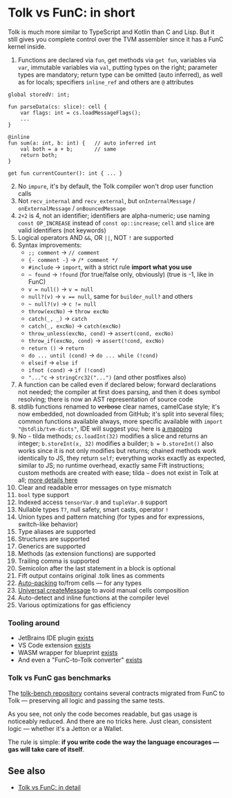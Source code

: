 
# Tolk vs FunC: in short

Tolk is much more similar to TypeScript and Kotlin than C and Lisp. 
But it still gives you complete control over the TVM assembler since it has a FunC kernel inside.

1. Functions are declared via `fun`, get methods via `get fun`, variables via `var`, immutable variables via `val`, putting types on the right; parameter types are mandatory; return type can be omitted (auto inferred), as well as for locals; specifiers `inline_ref` and others are `@` attributes
```tolk
global storedV: int;

fun parseData(cs: slice): cell {
    var flags: int = cs.loadMessageFlags();
    ...
}

@inline
fun sum(a: int, b: int) {   // auto inferred int
    val both = a + b;       // same
    return both;
}

get fun currentCounter(): int { ... }
```
2. No `impure`, it's by default, the Tolk compiler won't drop user function calls
3. Not `recv_internal` and `recv_external`, but `onInternalMessage` / `onExternalMessage` / `onBouncedMessage`
4. `2+2` is 4, not an identifier; identifiers are alpha-numeric; use naming `const OP_INCREASE` instead of `const op::increase`; `cell` and `slice` are valid identifiers (not keywords)
5. Logical operators AND `&&`, OR `||`, NOT `!` are supported
6. Syntax improvements:
    - `;; comment` → `// comment`
    - `{- comment -}` → `/* comment */`
    - `#include` → `import`, with a strict rule **import what you use**
    - `~ found` → `!found` (for true/false only, obviously) (true is -1, like in FunC)
    - `v = null()` → `v = null`
    - `null?(v)` → `v == null`, same for `builder_null?` and others
    - `~ null?(v)` → `c != null`
    - `throw(excNo)` → `throw excNo`
    - `catch(_, _)` → `catch`
    - `catch(_, excNo)` → `catch(excNo)`
    - `throw_unless(excNo, cond)` → `assert(cond, excNo)`
    - `throw_if(excNo, cond)` → `assert(!cond, excNo)`
    - `return ()` → `return`
    - `do ... until (cond)` → `do ... while (!cond)`
    - `elseif` → `else if`
    - `ifnot (cond)` → `if (!cond)`
    - `"..."c` → `stringCrc32("...")` (and other postfixes also)
7. A function can be called even if declared below; forward declarations not needed; the compiler at first does parsing, and then it does symbol resolving; there is now an AST representation of source code
8. stdlib functions renamed to ~~verbose~~ clear names, camelCase style; it's now embedded, not downloaded from GitHub; it's split into several files; common functions available always, more specific available with `import "@stdlib/tvm-dicts"`, IDE will suggest you; here is [a mapping](/v3/documentation/smart-contracts/tolk/tolk-vs-func/stdlib)
9. No `~` tilda methods; `cs.loadInt(32)` modifies a slice and returns an integer; `b.storeInt(x, 32)` modifies a builder; `b = b.storeInt()` also works since it is not only modifies but returns; chained methods work identically to JS, they return `self`; everything works exactly as expected, similar to JS; no runtime overhead, exactly same Fift instructions; custom methods are created with ease; tilda `~` does not exist in Tolk at all; [more details here](/v3/documentation/smart-contracts/tolk/tolk-vs-func/mutability)
10. Clear and readable error messages on type mismatch
11. `bool` type support
12. Indexed access `tensorVar.0` and `tupleVar.0` support
13. Nullable types `T?`, null safety, smart casts, operator `!`
14. Union types and pattern matching (for types and for expressions, switch-like behavior)
15. Type aliases are supported
16. Structures are supported
17. Generics are supported
18. Methods (as extension functions) are supported
19. Trailing comma is supported
20. Semicolon after the last statement in a block is optional
21. Fift output contains original .tolk lines as comments
22. [Auto-packing](/v3/documentation/smart-contracts/tolk/tolk-vs-func/pack-to-from-cells) to/from cells — for any types
23. [Universal createMessage](/v3/documentation/smart-contracts/tolk/tolk-vs-func/create-message) to avoid manual cells composition
24. Auto-detect and inline functions at the compiler level
25. Various optimizations for gas efficiency

### Tooling around

- JetBrains IDE plugin [exists](https://github.com/ton-blockchain/intellij-ton)
- VS Code extension [exists](https://github.com/ton-blockchain/ton-language-server)
- WASM wrapper for blueprint [exists](https://github.com/ton-blockchain/tolk-js)
- And even a "FunC-to-Tolk converter" [exists](https://github.com/ton-blockchain/convert-func-to-tolk)

### Tolk vs FunC gas benchmarks

The [tolk-bench repository](https://github.com/ton-blockchain/tolk-bench) contains several contracts migrated from FunC to Tolk — preserving all logic and passing the same tests.

As you see, not only the code becomes readable, but gas usage is noticeably reduced. And there are no tricks here. Just clean, consistent logic — whether it's a Jetton or a Wallet.

The rule is simple: **if you write code the way the language encourages — gas will take care of itself**.


## See also

- [Tolk vs FunC: in detail](/v3/documentation/smart-contracts/tolk/tolk-vs-func/in-detail)

<Feedback />

